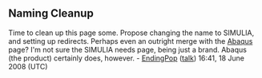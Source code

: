 <article id="9657399" title=Talk:SIMULIA>
	<talkpage id="9657399" title="Talk:SIMULIA">
{{WikiProject Business &amp; Economics|class=start|importance=low}}
== Naming Cleanup ==
Time to clean up this page some. Propose changing the name to SIMULIA, and setting up redirects. Perhaps even an outright merge with the [[Abaqus]] page? I'm not sure the SIMULIA needs  page, being just a brand. Abaqus (the product) certainly does, however. - [[User:EndingPop|EndingPop]] ([[User talk:EndingPop|talk]]) 16:41, 18 June 2008 (UTC)
	</talkpage>
</article>
